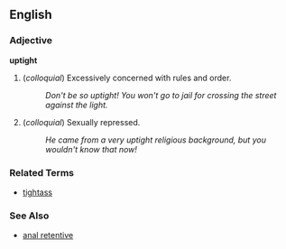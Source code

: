 ==English==

===Adjective===
'''uptight'''

# (''colloquial'') Excessively concerned with rules and order.
#: ''Don't be so uptight!  You won't go to jail for crossing the street against the light.''
# (''colloquial'') Sexually repressed.
#: ''He came from a very uptight religious background, but you wouldn't know that now!''

===Related Terms===
*[[tightass]]

===See Also===
*[[anal retentive]]